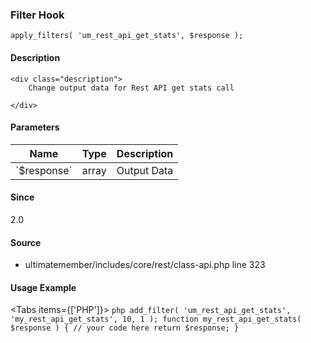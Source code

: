 
### Filter Hook    
    
```
apply_filters( 'um_rest_api_get_stats', $response );
```

#### Description
    <div class="description">
        Change output data for Rest API get stats call
 
    </div>

#### Parameters
            
<table className="table-auto mt-2 border dark:border-gray-500 p-5 text-sm text-left">
<thead>
<tr>
<th  className="px-3">Name</th>
<th  className="px-3">Type</th>
<th  className="px-3">Description</th>
</tr>
</thead>
<tbody>
               <tr >
               <td className="px-3 py-2">`$response`</td>
               <td className="px-3 py-2">array</td>
               <td className="px-3 py-2 text-sm">Output Data</td>
               </tr>
</tbody>
</table>

#### Since
<div class="description">
2.0
</div>

#### Source
  - <Link href="/developer/files/includes-core-rest-class-api#source-view.323">ultimatemember/includes/core/rest/class-api.php</Link> <Link href="/developer/files/includes-core-rest-class-api#source-view.323">line 323</Link>



#### Usage Example

<Tabs items={['PHP']}>
    <Tab>
    ```php
    add_filter( 'um_rest_api_get_stats', 'my_rest_api_get_stats', 10, 1 );
 function my_rest_api_get_stats( $response ) {
     // your code here
     return $response;
 }
    ```
    </Tab>
</Tabs>
